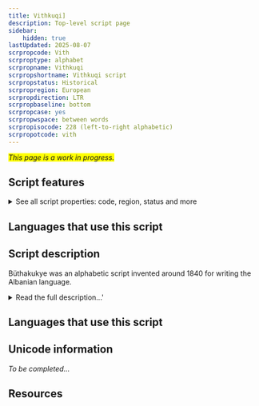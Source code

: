 ```yaml
---
title: Vithkuqi]
description: Top-level script page
sidebar:
    hidden: true
lastUpdated: 2025-08-07
scrpropcode: Vith
scrproptype: alphabet
scrpropname: Vithkuqi
scrpropshortname: Vithkuqi script
scrpropstatus: Historical
scrpropregion: European
scrpropdirection: LTR
scrpropbaseline: bottom
scrpropcase: yes
scrpropwspace: between words
scrpropisocode: 228 (left-to-right alphabetic)
scrpropotcode: vith
---
```


<span style='background-color:yellow'>_This page is a work in progress._</span>


## Script features

<details>
<summary> See all script properties: code, region, status and more</summary>
<ScriptInfo />
</details>

## Languages that use this script

<WsList script='Vith' wsMax='5' />

## Script description

Büthakukye was an alphabetic script invented around 1840 for writing the Albanian language.

<details><summary>Read the full description...'</summary>_Not yet available._</details>

## Languages that use this script

<WsList script='Vith' wsMax='5' />

## Unicode information

_To be completed..._

## Resources

<ScriptResources detailSummary='seemore' />

